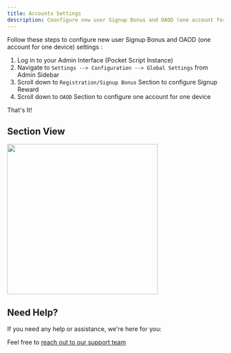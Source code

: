 ```yaml
---
title: Accounts Settings
description: Coonfigure new user Signup Bonus and OAOD (one account for one device)
---
```


Follow these steps to configure new user Signup Bonus and OAOD (one account for one device) settings :

  1. Log in to your Admin Interface (Pocket Script Instance)
  2. Navigate to `Settings --> Configuration --> Global Settings` from Admin Sidebar
  3. Scroll down to `Registration/Signup Bonus` Section to configure Signup Reward
  4. Scroll down to `OAOD` Section to configure one account for one device

That's It!

## Section View

<img height="350" src="/images/web-account-settings.png" />

## Need Help?

If you need any help or assistance, we're here for you:

Feel free to [reach out to our support team](https://droidoxy.com/support/)
